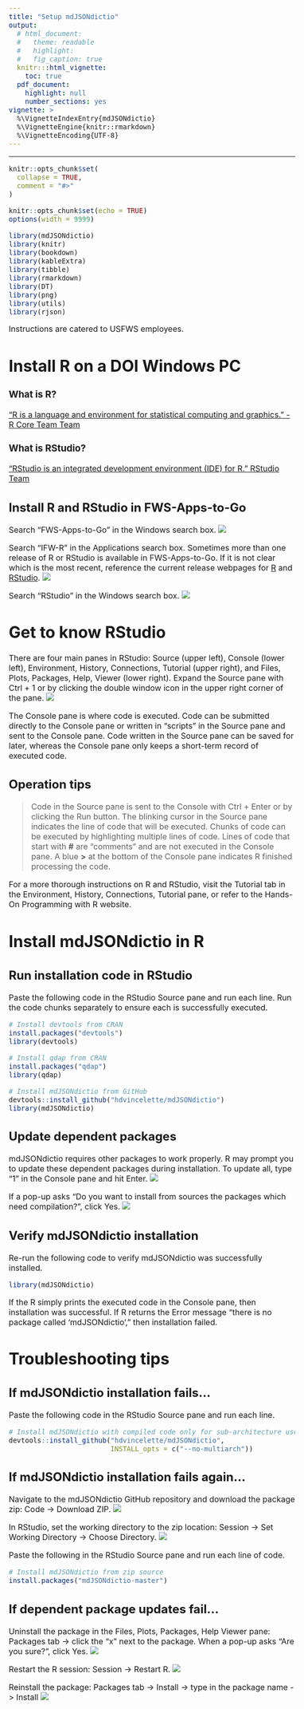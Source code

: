 ```yaml
---
title: "Setup mdJSONdictio"
output: 
  # html_document:
  #   theme: readable
  #   highlight:
  #   fig_caption: true
  knitr:::html_vignette:
    toc: true
  pdf_document:
    highlight: null
    number_sections: yes
vignette: >
  %\VignetteIndexEntry{mdJSONdictio}
  %\VignetteEngine{knitr::rmarkdown}
  %\VignetteEncoding{UTF-8}
---
```

<style type="text/css">
  body{
  font-size: 12pt;
}
</style>
---

```r
knitr::opts_chunk$set(
  collapse = TRUE,
  comment = "#>"
)
```

```r
knitr::opts_chunk$set(echo = TRUE)
options(width = 9999)

library(mdJSONdictio)
library(knitr)
library(bookdown)
library(kableExtra)
library(tibble)
library(rmarkdown)
library(DT)
library(png)
library(utils)
library(rjson)
```


Instructions are catered to USFWS employees.


# Install R on a DOI Windows PC

### What is R?
["R is a language and environment for statistical computing and graphics." - R Core Team Team](https://www.r-project.org/about.html)

### What is RStudio? 
["RStudio is an integrated development environment (IDE) for R." RStudio Team](https://www.rstudio.com/products/rstudio/)

## Install R and RStudio in FWS-Apps-to-Go

Search "FWS-Apps-to-Go" in the Windows search box.
![](https://github.com/hdvincelette/mdJSONdictio/raw/master/man/figures/FWS_Apps_Search.png)

Search “IFW-R” in the Applications search box. Sometimes more than one release of R or RStudio is available in FWS-Apps-to-Go. If it is not clear which is the most recent, reference the current release webpages for [R](https://cran.r-project.org/bin/windows/base/) and [RStudio](https://www.rstudio.com/products/rstudio/download/).
![](https://github.com/hdvincelette/mdJSONdictio/raw/master/man/figures/Install_R.png)

Search "RStudio" in the Windows search box.
![](https://github.com/hdvincelette/mdJSONdictio/raw/master/man/figures/RStudio_Search.png)

# Get to know RStudio

There are four main panes in RStudio: Source (upper left), Console (lower left), Environment, History, Connections, Tutorial (upper right), and Files, Plots, Packages, Help, Viewer (lower right). Expand the Source pane with Ctrl + 1 or by clicking the double window icon in the upper right corner of the pane.
![](https://github.com/hdvincelette/mdJSONdictio/raw/master/man/figures/RStudio_Open.png)

The Console pane is where code is executed. Code can be submitted directly to the Console pane or written in "scripts" in the Source pane and sent to the Console pane. Code written in the Source pane can be saved for later, whereas the Console pane only keeps a short-term record of executed code. 

## Operation tips

> Code in the Source pane is sent to the Console with Ctrl + Enter or by clicking the Run button.
> The blinking cursor in the Source pane indicates the line of code that will be executed. Chunks of code can be executed by highlighting multiple lines of code.
> Lines of code that start with **#** are "comments" and are not executed in the Console pane.
> A blue **>** at the bottom of the Console pane indicates R finished processing the code.

For a more thorough instructions on R and RStudio, visit the Tutorial tab in the Environment, History, Connections, Tutorial pane, or refer to the Hands-On Programming with R website.


# Install mdJSONdictio in R

## Run installation code in RStudio

Paste the following code in the RStudio Source pane and run each line. Run the code chunks separately to ensure each is successfully executed.

```r
# Install devtools from CRAN
install.packages("devtools")
library(devtools)

# Install qdap from CRAN
install.packages("qdap")
library(qdap)

# Install mdJSONdictio from GitHub
devtools::install_github("hdvincelette/mdJSONdictio")
library(mdJSONdictio)
```

## Update dependent packages

mdJSONdictio requires other packages to work properly. R may prompt you to update these dependent packages during installation. To update all, type "1" in the Console pane and hit Enter.
![](https://github.com/hdvincelette/mdJSONdictio/raw/master/man/figures/RStudio_Package_Update.png)

If a pop-up asks “Do you want to install from sources the packages which need compilation?”, click Yes.
![](https://github.com/hdvincelette/mdJSONdictio/raw/master/man/figures/RStudio_Package_Update_2.png)

## Verify mdJSONdictio installation

Re-run the following code to verify mdJSONdictio was successfully installed.

```r
library(mdJSONdictio)
```

If the R simply prints the executed code in the Console pane, then installation was successful. If R returns the Error message “there is no package called ‘mdJSONdictio’,” then installation failed. 

# Troubleshooting tips

## If mdJSONdictio installation fails...

Paste the following code in the RStudio Source pane and run each line.

```r
# Install mdJSONdictio with compiled code only for sub-architecture used by R CMD INSTALL
devtools::install_github("hdvincelette/mdJSONdictio",
                         INSTALL_opts = c("--no-multiarch"))
```
                         
                         
## If mdJSONdictio installation fails again...

Navigate to the mdJSONdictio GitHub repository and download the package zip: Code -> Download ZIP.
![](https://github.com/hdvincelette/mdJSONdictio/raw/master/man/figures/GitHub_Repo.png)

In RStudio, set the working directory to the zip location: Session -> Set Working Directory -> Choose Directory.
![](https://github.com/hdvincelette/mdJSONdictio/raw/master/man/figures/RStudio_setwd.png)

Paste the following in the RStudio Source pane and run each line of code.

```r
# Install mdJSONdictio from zip source
install.packages("mdJSONdictio-master")
```

## If dependent package updates fail…

Uninstall the package in the Files, Plots, Packages, Help Viewer pane: Packages tab -> click the "x" next to the package. When a pop-up asks "Are you sure?", click Yes.
![](https://github.com/hdvincelette/mdJSONdictio/raw/master/man/figures/RStudio_Unattach_Package.png)

Restart the R session: Session -> Restart R.
![](https://github.com/hdvincelette/mdJSONdictio/raw/master/man/figures/RStudio_Restart.png)

Reinstall the package: Packages tab -> Install -> type in the package name -> Install
![](https://github.com/hdvincelette/mdJSONdictio/raw/master/man/figures/RStudio_Package_Install.png)


